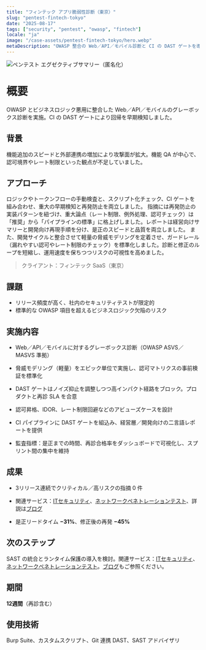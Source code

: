 ```yaml
---
title: "フィンテック アプリ脆弱性診断（東京）"
slug: "pentest-fintech-tokyo"
date: "2025-08-17"
tags: ["security", "pentest", "owasp", "fintech"]
locale: "ja"
image: "/case-assets/pentest-fintech-tokyo/hero.webp"
metaDescription: "OWASP 整合の Web／API／モバイル診断と CI の DAST ゲートを導入。重大指摘ゼロを継続し、是正を迅速化。二言語レポートと標準化ゲートで回帰を抑止し、開発速度を維持。ダッシュボードで是正と再診の進捗を可視化し、監査対応も強化しました。"
---
```


![ペンテスト エグゼクティブサマリー（匿名化）](/case-assets/pentest-fintech-tokyo/hero.webp "Executive Summary")

# 概要
OWASP とビジネスロジック悪用に整合した Web／API／モバイルのグレーボックス診断を実施。CI の DAST ゲートにより回帰を早期検知しました。


## 背景
機能追加のスピードと外部連携の増加により攻撃面が拡大。機能 QA が中心で、認可境界やレート制限といった観点が不足していました。

## アプローチ
ロジックやトークンフローの手動検査と、スクリプト化チェック、CI ゲートを組み合わせ、重大の早期検知と再発防止を両立しました。
指摘には再発防止の実装パターンを紐づけ、重大論点（レート制限、例外処理、認可チェック）は「推奨」から「パイプラインの標準」に格上げしました。レポートは経営向けサマリーと開発向け再現手順を分け、是正のスピードと品質を両立しました。
また、開発サイクルと整合させて軽量の脅威モデリングを定着させ、ガードレール（漏れやすい認可やレート制限のチェック）を標準化しました。診断と修正のループを短縮し、運用速度を保ちつつリスクの可視性を高めました。




> クライアント：フィンテック SaaS（東京）

## 課題
- リリース頻度が高く、社内のセキュリティテストが限定的
- 標準的な OWASP 項目を超えるビジネスロジック欠陥のリスク

## 実施内容
- Web／API／モバイルに対するグレーボックス診断（OWASP ASVS／MASVS 準拠）
- 脅威モデリング（軽量）をエピック単位で実施し、認可マトリクスの事前検証を標準化
- DAST ゲートはノイズ抑止を調整しつつ高インパクト経路をブロック。プロダクトと再診 SLA を合意

- 認可昇格、IDOR、レート制限回避などのアビューズケースを設計
- CI パイプラインに DAST ゲートを組込み、経営層／開発向けの二言語レポートを提供

- 監査指標：是正までの時間、再診合格率をダッシュボードで可視化し、スプリント間の集中を維持

## 成果
- 3リリース連続でクリティカル／高リスクの指摘 0 件
- 関連サービス：[ITセキュリティ](/ja/services/it-security)、[ネットワークペネトレーションテスト](/ja/services/network-penetration-testing)、詳説は[ブログ](/ja/blog)

- 是正リードタイム **−31%**、修正後の再発 **−45%**


## 次のステップ
SAST の統合とランタイム保護の導入を検討。関連サービス：[ITセキュリティ](/ja/services/it-security)、[ネットワークペネトレーションテスト](/ja/services/network-penetration-testing)。[ブログ](/ja/blog)もご参照ください。

## 期間
**12週間**（再診含む）

## 使用技術
Burp Suite、カスタムスクリプト、Git 連携 DAST、SAST アドバイザリ

